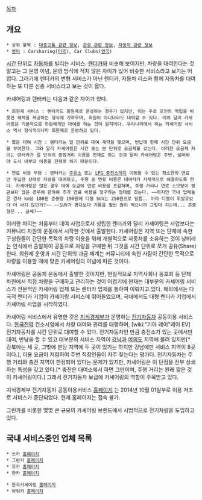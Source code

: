 [[목차]]

== 개요 ==
 * 상위 항목 : [[대중교통 관련 정보]], [[관광 관련 정보]], [[자동차 관련 정보]]
 * [[영어]] : Carsharing([[미국]]), Car Clubs([[영국]])

[[시간]] 단위로 [[자동차]]를 빌리는 서비스. [[렌터카]]와 비슷해 보이지만, 차량을 대여한다는 것 말고는 그 운영 이념, 운영 방식에 적지 않은 차이가 있어 비슷한 서비스라고 보기는 어렵다. 그러기에 렌터카의 변형 서비스가 아닌 렌터카, 자동차 리스와 함께 자동차를 대여하는 또 다른 신종 서비스라고 보는 것이 옳다.

카셰어링과 렌터카는 다음과 같은 차이가 있다.

 * 회원제 서비스 : 렌터카도 회원제로 운영하는 경우가 있지만, 이는 주로 포인트 적립을 비롯한 혜택을 제공하는 형식에 가까우며, 회원이 아니더라도 대여할 수 있다. 이와 달리 카셰어링은 기본적으로 회원에게만 대여를 하는 것이 원칙이다. 우리나라에서 하는 카셰어링 서비스 역시 형식적이나마 회원제로 운영하고 있다.

 * 짧은 대여 시간 : 렌터카는 일 단위로 대여 계약을 맺으며, 반납에 한해 시간 단위 요금을 부여한다. 그와 달리 카셰어링은 시간 또는 분 단위로 요금제를 갖는다. 이러한 요금제 차이는 렌터카가 일 단위의 중장거리 이용을 전제로 하는 것과 달리 카셰어링은 주변, 넓어봐야 도시 내부의 이용을 전제로 하기 때문이다.

 * 연료 비용 부담 : 렌터카는 [[주유소]] 또는 [[LPG 충전소]]까지 이동할 수 있는 최소한의 연료만 주입한 상태로 차량을 대여하고, 주행 중 연료 비용은 대여자가 자체적으로 해결하도록 한다. 카셰어링은 많은 경우 대여 요금에 연료 비용을 포함하며, 주행 거리나 연료 소모량이 평균보다 많은 경우에 한하여 추가 연료 비용을 청구하는 형태를 갖는다. ~~하지만 국내 업체들은 경차 km당 180원 준중형 190원에 디젤 SUV는 250원으로 담합.. 어라 디젤이 휘발유보다 더 싸지 않던가?~~ ~~SUV가 경차보다 기름을 훨씬 많이 먹으니까 그렇다 치는데... 준중형은... 글쌔?~~

이러한 차이는 처음부터 대여 사업으로서 성립한 렌터카와 달리 카셰어링은 사업보다는 커뮤니티 차원의 운동에서 시작한 것에서 출발한다. 카셰어링은 지역 또는 단체에 속한 구성원들이 간단한 목적의 차량 이용을 위해 개별적으로 자동차를 소유하는 것이 낭비라는 인식에서 출발하여 공동으로 차량을 구매한 뒤 그것을 시간 단위로 쪼개 공유(Share)한다. 회원제 운영과 시간 단위의 과금 체계는 커뮤니티에 속한 사람이 간단한 목적으로 차량을 이용할 때에 맞춘 카셰어링의 이념에 따른 것이다.

카셰어링은 공동체 운동에서 출발한 것이지만, 현실적으로 지역사회나 동호회 등 단체 차원에서 직접 차량을 구매하고 관리하는 것이 어렵기에 현재는 대부분의 카셰어링 서비스가 전문적인 카셰어링 업체 또는 렌터카 업체를 통하여 이뤄지고 있다. 해외에서는 다국적 렌터카 기업이 카셰어링 서비스에 뛰어들었으며, 국내에서도 대형 렌터카 기업에서 카셰어링 사업을 시작하였다.

카셰어링 서비스에서 유명한 것은 [[지식경제부]]가 운영하는 [[전기자동차]] 공동이용 서비스다. [[한국전력]] 컨소시엄에서 차량 대여와 관리를 대행하며, [wiki:"기아 레이"레이 EV] 전기자동차를 시간 단위로 대여할 수 있다. 전기자동차인 만큼 충전소가 있는 곳에서만 대여, 반납을 할 수 있고 대부분의 서비스 지역이 [[강남]]과 [[여의도]] 지역에 몰려 있지만[* 강북에는 세 곳, 그밖에 분당 지역에 두 곳이 있기는 하지만 강남에만 서비스 지역이 8곳이다.], 이용 요금이 저렴하여 주변 직장인들이 자주 찾는다는 평가다. 전기자동차는 주행 거리와 충전 지역이 한정되어 있다는 문제가 있지만, 카셰어링은 이 단점을 전부 상쇄하는 특성을 갖고 있다.[* 충전은 대여소에서 하면 그만이며, 주행 거리는 원래 짧은 것이 카셰어링이다.] 그래서 전기자동차 보급에 카셰어링의 역할이 주목받고 있다.

지식경제부 전기자동차 공동이용서비스 [http://www.evshare.co.kr 홈페이지] 는 2014년 10월 01일부로 이용 저조로 서비스가 중단되었다. 현재 홈페이지는 접속 불가.

그린카를 비롯한 몇몇 큰 규모의 카셰어링 브랜드에서 시범적으로 전기차량을 도입하고 있다.

== 국내 서비스중인 업체 목록 ==
 * 쏘카 [http://www.socar.kr 홈페이지]
 * 그린카 [http://www.greencar.co.kr 홈페이지]
 * 유카 [https://www.youcar.co.kr 홈페이지]
 * 한카 [http://www.hancar.net 홈페이지]

 * 한국카셰어링 [http://www.wesharecar.co.kr 홈페이지]
 * 아워카 [http://www.hourcar.co.kr 홈페이지]

